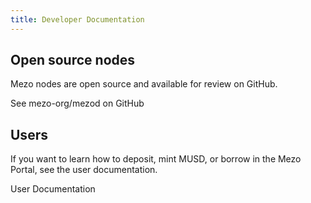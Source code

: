 ```yaml
---
title: Developer Documentation
---
```


## Open source nodes

Mezo nodes are open source and available for review on GitHub.

<LinkButton href="https://github.com/mezo-org/mezod">See mezo-org/mezod on GitHub</LinkButton>

## Users

If you want to learn how to deposit, mint MUSD, or borrow in the Mezo Portal, see the user documentation.

<LinkButton href="/docs/users">
  User Documentation
</LinkButton>